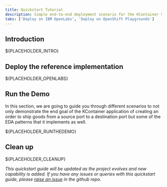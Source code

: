 ```yaml
---
title: Quickstart Tutorial
description: Simple end-to-end deployment scenario for the KContainer Shipping Container Reference Implementation.
tabs: ['Deploy on IBM OpenLabs', 'Deploy on OpenShift Playgrounds']
---
```


## Introduction

${PLACEHOLDER_INTRO}

## Deploy the reference implementation

${PLACEHOLDER_OPENLABS}

## Run the Demo

In this section, we are going to guide you through different scenarios to not only demonstrate the end goal of the KContainer application of creating an order to ship goods from a source port to a destination port but some of the EDA patterns that it implements as well.

${PLACEHOLDER_RUNTHEDEMO}

## Clean up

${PLACEHOLDER_CLEANUP}

_This quickstart guide will be updated as the project evolves and new capability is added. If you have any issues or queries with this quickstart guide, please [raise an issue](https://github.com/ibm-cloud-architecture/refarch-kc/issues) in the github repo._
